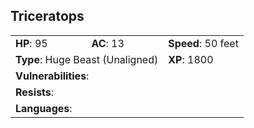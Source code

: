 ## Triceratops {#monster-triceratops}

```{=html}
<table class="table table-striped">
    <tbody>
        <tr>                    
            <td><b>HP</b>: 95</td>
            <td><b>AC</b>: 13</td>
            <td><b>Speed</b>: 50 feet</td>
        </tr>
        <tr>
            <td colspan="2"><b>Type</b>: Huge Beast (Unaligned)</td>
            <td><b>XP</b>: 1800</td>
        </tr>
        <tr>
            <td colspan="3"><b>Vulnerabilities</b>: </td>
        </tr>
        <tr>
            <td colspan="3"><b>Resists</b>: </td>
        </tr>
        <tr>
            <td colspan="3"><b>Languages</b>: </td>
        </tr>
    </tbody>
</table>
```